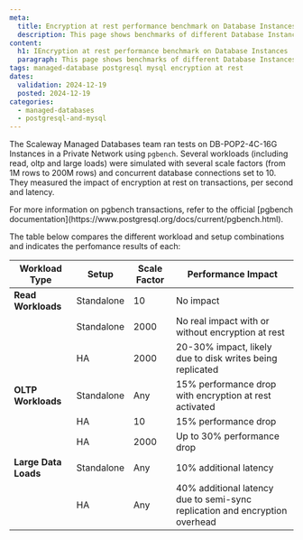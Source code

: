 ```yaml
---
meta:
  title: Encryption at rest performance benchmark on Database Instances
  description: This page shows benchmarks of different Database Instances' performance when encryption at rest is enabled.
content:
  h1: IEncryption at rest performance benchmark on Database Instances
  paragraph: This page shows benchmarks of different Database Instances' performance when encryption at rest is enabled.
tags: managed-database postgresql mysql encryption at rest
dates:
  validation: 2024-12-19
  posted: 2024-12-19
categories:
  - managed-databases
  - postgresql-and-mysql
---
```


The Scaleway Managed Databases team ran tests on DB-POP2-4C-16G Instances in a Private Network using `pgbench`. Several workloads (including read, oltp and large loads) were simulated with several scale factors (from 1M rows to 200M rows) and concurrent database connections set to 10. They measured the impact of encryption at rest on transactions, per second and latency.

<Message type="important">
  For more information on pgbench transactions, refer to the official [pgbench documentation](https://www.postgresql.org/docs/current/pgbench.html).
</Message>

The table below compares the different workload and setup combinations and indicates the perfomance results of each:

| Workload Type        | Setup           | Scale Factor | Performance Impact                                                                 |
|----------------------|-----------------|--------------|------------------------------------------------------------------------------------|
| **Read Workloads**   | Standalone      | 10           | No impact                                                                          |
|        | Standalone      | 2000         | No real impact with or without encryption at rest                                                |
|                      | HA              | 2000         | 20-30% impact, likely due to disk writes being replicated                         |
| **OLTP Workloads**   | Standalone      | Any          | 15% performance drop with encryption at rest activated                                           |
|         | HA              | 10           | 15% performance drop                                                              |
|                      | HA              | 2000         | Up to 30% performance drop                                                        |
| **Large Data Loads** | Standalone      | Any          | 10% additional latency                                                            |
|           | HA              | Any          | 40% additional latency due to semi-sync replication and encryption overhead       |

